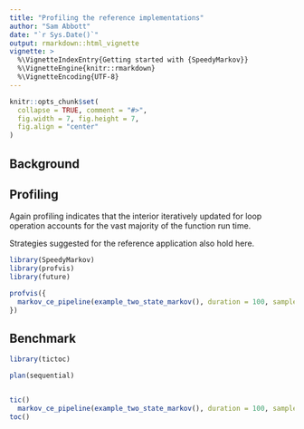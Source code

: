 ```yaml
---
title: "Profiling the reference implementations"
author: "Sam Abbott"
date: "`r Sys.Date()`"
output: rmarkdown::html_vignette
vignette: >
  %\VignetteIndexEntry{Getting started with {SpeedyMarkov}}
  %\VignetteEngine{knitr::rmarkdown}
  %\VignetteEncoding{UTF-8}
---
```


```r
knitr::opts_chunk$set(
  collapse = TRUE, comment = "#>",
  fig.width = 7, fig.height = 7, 
  fig.align = "center"
)
```


## Background



## Profiling

Again profiling indicates that the interior iteratively updated for loop operation accounts for the vast majority of the function run time. 

Strategies suggested for the reference application also hold here.

```r
library(SpeedyMarkov)
library(profvis)
library(future)

profvis({
  markov_ce_pipeline(example_two_state_markov(), duration = 100, samples = 100000)
})
```

## Benchmark

```r
library(tictoc)

plan(sequential)


tic()
  markov_ce_pipeline(example_two_state_markov(), duration = 100, samples = 100000)
toc()
```
